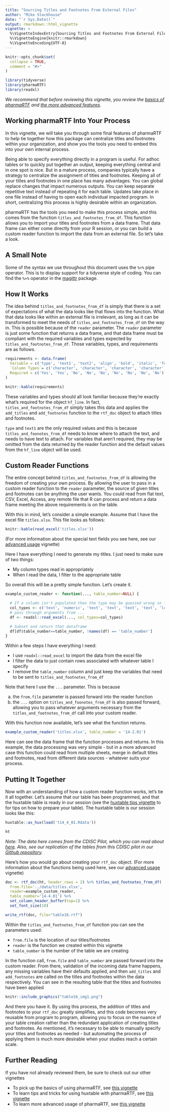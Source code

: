 ```yaml
---
title: "Sourcing Titles and Footnotes From External Files"
author: "Mike Stackhouse"
date: "`r Sys.Date()`"
output: rmarkdown::html_vignette
vignette: >
  %\VignetteIndexEntry{Sourcing Titles and Footnotes From External Files}
  %\VignetteEngine{knitr::rmarkdown}
  %\VignetteEncoding{UTF-8}
---
```


```r
knitr::opts_chunk$set(
  collapse = TRUE,
  comment = "#>"
)

library(tidyverse)
library(pharmaRTF)
library(readxl)
```

_We recommend that before reviewing this vignette, you review the [basics of pharmaRTF](https://atorus-research.github.io/pharmaRTF.html) and [the more advanced features](https://atorus-research.github.io/advanced_usage.html)._

## Working pharmaRTF Into Your Process

In this vignette, we will take you through some final features of pharmaRTF to help tie together how this package can centralize titles and footnotes within your organization, and show you the tools you need to embed this into your own internal process.

Being able to specify everything directly in a program is useful. For adhoc tables or to quickly put together an output, keeping everything central and in one spot is nice. But in a mature process, companies typically have a strategy to centralize the assignment of titles and footnotes. Keeping all of your titles and footnotes in one place has many advantages. You can global replace changes that impact numerous outputs. You can keep separate repetitive text instead of repeating it for each table. Updates take place in one file instead of having to open each individual impacted program. In short, centralizing this process is highly desirable within an organization.

pharmaRTF has the tools you need to make this process simple, and this comes from the function `titles_and_footnotes_from_df`. This function allows you to import your titles and footnotes from a data frame. That data frame can either come directly from your R session, or you can build a custom reader function to import the data from an external file. So let's take a look.

## A Small Note

Some of the syntax we use throughout this document uses the `%>%` pipe operator. This is to display support for a tidyverse style of coding. You can find the `%>%` operator in the [magittr](https://cran.r-project.org/package=magrittr/vignettes/magrittr.html) package.

## How It Works

The idea behind `titles_and_footnotes_from_df` is simply that there is a set of expectations of what the data looks like that flows into the function. What that data looks like within an external file is irrelevant, as long as it can be transformed to meet the needs of `titles_and_footnotes_from_df` on the way in. This is possible because of the `reader` parameter. The `reader` parameter is just some function that returns a data frame, and that data frame must be compliant with the required variables and types expected by `titles_and_footnotes_from_df`. Those variables, types, and requirements are as follows. 


```r
requirements <- data.frame(
  Variable = c('type', 'text1', 'text2', 'align', 'bold', 'italic', 'font', 'font_size', 'index'),
  `Column Types`= c('character', 'character', 'character', 'character', 'logical', 'logical', 'character', 'numeric', 'numeric'),
  Required = c('Yes', 'Yes', 'No', 'No', 'No', 'No', 'No', 'No', 'No')
)

knitr::kable(requirements)
```

These variables and types should all look familiar because they're exactly what's required for the object `hf_line`. In fact, `titles_and_footnotes_from_df` simply takes this data and applies the `add_titles` and `add_footnotes` function to the `rtf_doc` object to attach titles and footnotes. 

`type` and `text1` are the only required values and this is because `titles_and_foonotes_from_df` needs to know where to attach the text, and needs to have text to attach. For variables that aren't required, they may be omitted from the data returned by the reader function and the default values from the `hf_line` object will be used.

## Custom Reader Functions

The entire concept behind `titles_and_footnotes_from_df` is allowing the freedom of creating your own process. By allowing the user to pass in a custom reader function to the `reader` parameter, the source of given titles and footnotes can be anything the user wants. You could read from flat text, CSV, Excel, Access, any remote file that R can process and return a data frame meeting the above requirements is on the table.

With this in mind, let's consider a simple example. Assume that I have the excel file `titles.xlsx`. This file looks as follows:

```r
knitr::kable(read_excel('titles.xlsx'))

```

(For more information about the special text fields you see here, see our [advanced usage](https://atorus-research.github.io/advanced_usage.html) vignette)

Here I have everything I need to generate my titles. I just need to make sure of two things:

- My column types read in appropriately
- When I read the data, I filter to the appropriate table

So overall this will be a pretty simple function. Let's create it.

```r
example_custom_reader <- function(..., table_number=NULL) {

  # If a column isn't populated then the type may be guessed wrong so force it
  col_types <- c('text', 'numeric', 'text', 'text', 'text', 'text', 'logical', 'logical')
  # pass through arguments from ...
  df <- readxl::read_excel(..., col_types=col_types)

  # Subset and return that dataframe
  df[df$table_number==table_number, !names(df) == 'table_number']
}

```

Within a few steps I have everything I need:

- I use `readxl::read_excel` to import the data from the excel file
- I filter the data to just contain rows associated with whatever table I specify
- I remove the `table_number` column and just keep the variables that need to be sent to `titles_and_footnotes_from_df`

Note that here I use the `...` parameter. This is because 

a) the `from.file` parameter is passed forward into the reader function
b) the `...` option on `titles_and_foonotes_from_df` is also passed forward, allowing you to pass whatever arguments necessary from the `titles_and_footnotes_from_df` call into your custom reader. 

With this function now available, let's see what the function returns.

```r
example_custom_reader('titles.xlsx', table_number = '14-2.01')
```

Here can see the data frame that the function processes and returns. In this example, the data processing was very simple - but in a more advanced case this function could read from multiple sheets, merge in default titles and footnotes, read from different data sources - whatever suits your process.

## Putting It Together

Now with an understanding of how a custom reader function works, let's tie it all together. Let's assume that our table has been programmed, and that the huxtable table is ready in our session (see the [huxtable tips vignette](https://atorus-research.github.io/huxtable_tips.html) to for tips on how to prepare your table). The huxtable table is our session looks like this: 

```r
huxtable::as_hux(load('t14_4_01.Rdata'))
```

```r
ht
```

_Note: The data here comes from the CDISC Pilot, which you can read about [here](https://www.cdisc.org/sdtmadam-pilot-project). Also, see our replication of the tables from this CDISC pilot in our [Github repository](https://github.com/atorus-research/CDISC_pilot_replication)._

Here's how you would go about creating your `rtf_doc` object. (For more information about the functions being used here, see our [advanced usage](https://atorus-research.github.io/advanced_usage.html) vignette)

```r
doc <- rtf_doc(ht, header_rows = 2) %>% titles_and_footnotes_from_df(
  from.file='../data/titles.xlsx',
  reader=example_custom_reader,
  table_number='14-4.01') %>%
  set_column_header_buffer(top=1) %>%
  set_font_size(10)

write_rtf(doc, file="table16.rtf")
```

Within the `titles_and_footnotes_from_df` function you can see the parameters used:

- `from.file` is the location of our titles/footnotes
- `reader` is the function we created within this vignette
- `table_number` is the number of the table we are creating

In the function call, `from.file` and `table_number` are passed forward into the custom reader. From there, validation of the incoming data frame happens, any missing variables have their defaults applied, and then `add_titles` and `add_footnotes` are called on the titles and footnotes within the data respectively. You can see in the resulting table that the titles and footnotes have been applied 

```r
knitr::include_graphics("table16_img1.png")
```

And there you have it. By using this process, the addition of titles and footnotes to your `rtf_doc` greatly simplifies, and this code becomes very reusable from program to program, allowing you to focus on the nuance of your table creation rather than the redundant application of creating titles and footnotes. As mentioned, it's necessary to be able to manually specify your titles and footnotes as needed - but automating the process of applying them is much more desirable when your studies reach a certain scale. 

## Further Reading

If you have not already reviewed them, be sure to check out our other vignettes

- To pick up the basics of using pharmaRTF, see [this vignette](https://atorus-research.github.io/pharmaRTF.html)
- To learn tips and tricks for using huxtable with pharmaRTF, see [this vignette](https://atorus-research.github.io/huxtable_tips.html)
- To learn more advanced usage of pharmaRTF, see [this vignette](https://atorus-research.github.io/advanced_usage.html)
